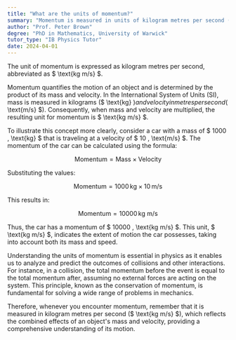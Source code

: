 ```yaml
---
title: "What are the units of momentum?"
summary: "Momentum is measured in units of kilogram metres per second (kg m/s)."
author: "Prof. Peter Brown"
degree: "PhD in Mathematics, University of Warwick"
tutor_type: "IB Physics Tutor"
date: 2024-04-01
---
```


The unit of momentum is expressed as kilogram metres per second, abbreviated as $ \text{kg m/s} $.

Momentum quantifies the motion of an object and is determined by the product of its mass and velocity. In the International System of Units (SI), mass is measured in kilograms ($ \text{kg} $) and velocity in metres per second ($ \text{m/s} $). Consequently, when mass and velocity are multiplied, the resulting unit for momentum is $ \text{kg m/s} $.

To illustrate this concept more clearly, consider a car with a mass of $ 1000 \, \text{kg} $ that is traveling at a velocity of $ 10 \, \text{m/s} $. The momentum of the car can be calculated using the formula:

$$ 
\text{Momentum} = \text{Mass} \times \text{Velocity} 
$$

Substituting the values:

$$ 
\text{Momentum} = 1000 \, \text{kg} \times 10 \, \text{m/s} 
$$

This results in:

$$ 
\text{Momentum} = 10000 \, \text{kg m/s} 
$$

Thus, the car has a momentum of $ 10000 \, \text{kg m/s} $. This unit, $ \text{kg m/s} $, indicates the extent of motion the car possesses, taking into account both its mass and speed.

Understanding the units of momentum is essential in physics as it enables us to analyze and predict the outcomes of collisions and other interactions. For instance, in a collision, the total momentum before the event is equal to the total momentum after, assuming no external forces are acting on the system. This principle, known as the conservation of momentum, is fundamental for solving a wide range of problems in mechanics.

Therefore, whenever you encounter momentum, remember that it is measured in kilogram metres per second ($ \text{kg m/s} $), which reflects the combined effects of an object's mass and velocity, providing a comprehensive understanding of its motion.
    